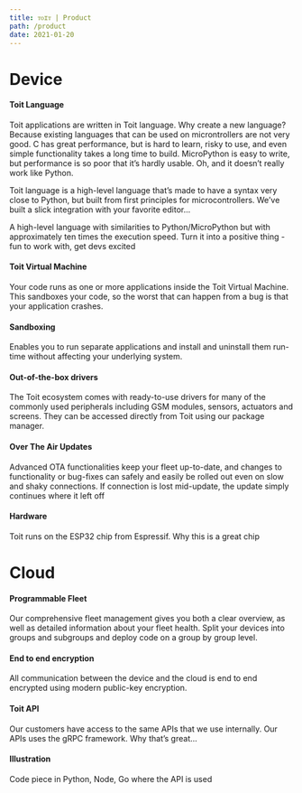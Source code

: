 ```yaml
---
title: ᴛᴏɪᴛ | Product
path: /product
date: 2021-01-20
---
```



<HorizontalBlock theme={pinkWhiteTheme}>
  <HorizontalBlockItem>

# Device

#### Toit Language

Toit applications are written in Toit language. Why create a new language?
Because existing languages that can be used on microntrollers are not very good.
C has great performance, but is hard to learn, risky to use, and even simple
functionality takes a long time to build. MicroPython is easy to write, but
performance is so poor that it’s hardly usable. Oh, and it doesn’t really work
like Python.

Toit language is a high-level language that’s made to have a syntax very close
to Python, but built from first principles for microcontrollers. We’ve built a
slick integration with your favorite editor...

A high-level language with similarities to Python/MicroPython but with
approximately ten times the execution speed. Turn it into a positive thing - fun
to work with, get devs excited

#### Toit Virtual Machine

Your code runs as one or more applications inside the Toit Virtual Machine. This
sandboxes your code, so the worst that can happen from a bug is that your
application crashes.

  </HorizontalBlockItem>
  <HorizontalBlockItem>

#### Sandboxing

Enables you to run separate applications and install and uninstall them run-time
without affecting your underlying system.

#### Out-of-the-box drivers

The Toit ecosystem comes with ready-to-use drivers for many of the commonly used
peripherals including GSM modules, sensors, actuators and screens. They can be
accessed directly from Toit using our package manager.

#### Over The Air Updates

Advanced OTA functionalities keep your fleet up-to-date, and changes to
functionality or bug-fixes can safely and easily be rolled out even on slow and
shaky connections. If connection is lost mid-update, the update simply continues
where it left off

#### Hardware

Toit runs on the ESP32 chip from Espressif. Why this is a great chip

  </HorizontalBlockItem>
</HorizontalBlock>

<HorizontalBlock theme={greyBlueTheme}>
  <HorizontalBlockItem>

# Cloud

#### Programmable Fleet

Our comprehensive fleet management gives you both a clear overview, as well as
detailed information about your fleet health. Split your devices into groups and
subgroups and deploy code on a group by group level.

#### End to end encryption

All communication between the device and the cloud is end to end encrypted using
modern public-key encryption.

  </HorizontalBlockItem>
  <HorizontalBlockItem>

#### Toit API

Our customers have access to the same APIs that we use internally. Our APIs uses
the gRPC framework. Why that’s great...

#### Illustration

Code piece in Python, Node, Go where the API is used

  </HorizontalBlockItem>
</HorizontalBlock>
